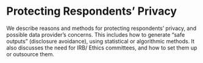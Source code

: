 # Protecting Respondents' Privacy

We describe reasons and methods for protecting respondents' privacy, and possible data provider's concerns. This includes how to generate "safe outputs" (disclosure avoidance), using statistical or algorithmic methods. It also discusses the need for IRB/ Ethics committees, and how to set them up or outsource them.
